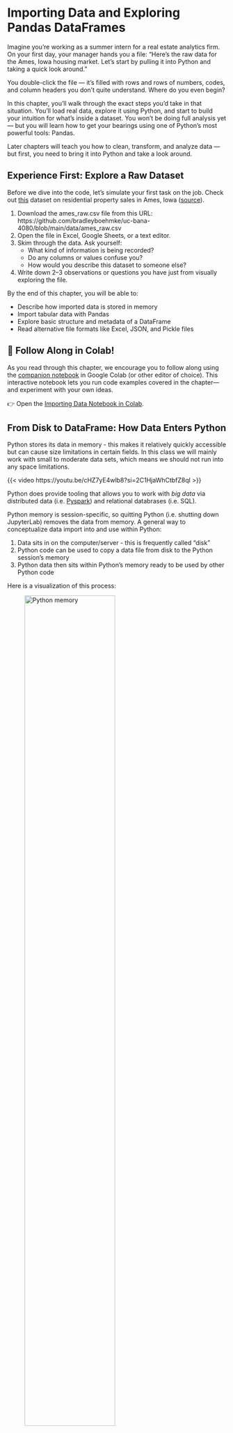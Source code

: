 # Importing Data and Exploring Pandas DataFrames {#sec-importing-data}

Imagine you’re working as a summer intern for a real estate analytics firm. On your first day, your manager hands you a file: “Here’s the raw data for the Ames, Iowa housing market. Let’s start by pulling it into Python and taking a quick look around.”

You double-click the file — it's filled with rows and rows of numbers, codes, and column headers you don’t quite understand. Where do you even begin?

In this chapter, you’ll walk through the exact steps you'd take in that situation. You’ll load real data, explore it using Python, and start to build your intuition for what’s inside a dataset. You won’t be doing full analysis yet — but you will learn how to get your bearings using one of Python’s most powerful tools: Pandas.

Later chapters will teach you how to clean, transform, and analyze data — but first, you need to bring it into Python and take a look around.

::: {.callout collapse="true"}
## Experience First: Explore a Raw Dataset

Before we dive into the code, let’s simulate your first task on the job. Check out [this](https://github.com/bradleyboehmke/uc-bana-4080/blob/main/data/ames_raw.csv) dataset on residential property sales in Ames, Iowa ([source](http://jse.amstat.org/v19n3/decock.pdf)).

1. Download the ames_raw.csv file from this URL:
https://github.com/bradleyboehmke/uc-bana-4080/blob/main/data/ames_raw.csv
1. Open the file in Excel, Google Sheets, or a text editor.
2. Skim through the data. Ask yourself:
   - What kind of information is being recorded?
   - Do any columns or values confuse you?
   - How would you describe this dataset to someone else?
3. Write down 2–3 observations or questions you have just from visually exploring the file.
:::

By the end of this chapter, you will be able to:

* Describe how imported data is stored in memory
* Import tabular data with Pandas
* Explore basic structure and metadata of a DataFrame
* Read alternative file formats like Excel, JSON, and Pickle files

::: {.callout-note}
## 📓 Follow Along in Colab!

As you read through this chapter, we encourage you to follow along using the [companion notebook](https://github.com/bradleyboehmke/uc-bana-4080/blob/main/example-notebooks/06_importing_data.ipynb) in Google Colab (or other editor of choice). This interactive notebook lets you run code examples covered in the chapter—and experiment with your own ideas.

👉 Open the [Importing Data Notebook in Colab](https://colab.research.google.com/github/bradleyboehmke/uc-bana-4080/blob/main/example-notebooks/06_importing_data.ipynb).
:::

## From Disk to DataFrame: How Data Enters Python

Python stores its data in memory - this makes it relatively quickly accessible but can cause size limitations in certain fields. In this class we will mainly work with small to moderate data sets, which means we should not run into any space limitations. 

{{< video https://youtu.be/cHZ7yE4wlb8?si=2C1HjaWhCtbfZ8ql >}}

::: {.callout-tip}
Python does provide tooling that allows you to work with _big data_ via distributed data (i.e. [Pyspark](http://spark.apache.org/docs/2.0.0/api/python/index.html)) and relational databrases (i.e. SQL). 
:::

Python memory is session-specific, so quitting Python (i.e. shutting down JupyterLab) removes the data from memory. A general way to conceptualize data import into and use within Python:

1. Data sits in on the computer/server - this is frequently called "disk"
2. Python code can be used to copy a data file from disk to the Python session's memory
3. Python data then sits within Python's memory ready to be used by other Python code

Here is a visualization of this process:

![Python memory](images/import-framework.png){width="70%"}

## Importing Delimited Files with `read_csv()`

Text files are a popular way to store and exchange tabular data. Nearly every data application supports exporting to CSV (Comma Separated Values) format or another type of text-based format. These files use a delimiter — such as a comma, tab, or pipe symbol — to separate elements within each line. Because of this consistent structure, importing text files into Python typically follows a straightforward process once the delimiter is identified.

Pandas provides a very efficient and simple way to load these types of files using its `read_csv()` function. While there are other approaches available (such as Python’s built-in `csv` module), Pandas is preferred for its ease of use and direct creation of a DataFrame — the primary tabular data structure used throughout this course.

{{< video https://www.youtube.com/embed/_pXeLrqQhxI?si=NDBCiV2x9sek6j6X >}}

In the example below, we use `read_csv()` to load a [dataset listing some information on aircraft](https://raw.githubusercontent.com/bradleyboehmke/uc-bana-4080/refs/heads/main/data/planes.csv). 

::: {.callout-note}
Please note that **you must have internet access for this example to work.** 

In this first example, we will demonstrate how to import data directly from a URL. This approach is useful when your data is hosted online and you want to access it directly within your analysis. 

Later in this chapter, we will discuss how to import data that resides on your local computer.
:::

```python
import pandas as pd

planes = pd.read_csv('https://tinyurl.com/planes-data')
```

We see that our imported data is represented as a DataFrame:

```python
type(planes)
```

We can look at it in the Jupyter notebook, since Jupyter will display it in a well-organized, pretty way.

```python
planes
```

This is a nice representation of the data, but we really do not need to display that many rows of the DataFrame in order to understand its structure. Instead, we can use the `head()` method of data frplanes to look at the first few rows. This is more manageable and gives us an overview of what the columns are. Note also the the missing data was populated with NaN.

```python
planes.head()
```

### Knowledge Check

::: {.callout}
## Getting Started with Ames Housing Data

Use the Pandas library to complete the following tasks.

1. **Load the Data**: Import the Ames housing dataset using the following URL - `https://tinyurl.com/ames-raw`
2. **Verify the Object Type**: What type of Python object is the result of your import? Use the `type()` function to confirm.
3. **Preview the Data**: Use the `.head()` method to print the first few rows of the dataset. Based on the output:
   * What are some of the column names you see?
   * What kinds of values are stored in these columns?
:::

## File Paths

In the previous example, we imported data directly from a URL; however, datasets often reside on our computer and we need to specify the file path to read them from. For example, rather than import the `planes.csv` data from the URL we used above, I can read in that same dataset as follows.

```python
planes = pd.read_csv('../data/planes.csv')

planes.head()
```

But to understand why I use `'../data/planes.csv'` in the code above, we need to spend a little time talking about file paths.

{{< video https://www.youtube.com/embed/HjIceUNes48?si=dyN8qf7bzTkj5bFf >}}

It's important to understand where files exist on your computer and how to reference those paths. There are two main approaches:

1. Absolute paths
2. Relative paths

An **absolute path** always contains the root elements and the complete list of directories to locate the specific file or folder. For the planes.csv file, the absolute path on my computer is:

```python
import os

absolute_path = os.path.abspath('../data/planes.csv')
absolute_path
```

I can always use this absolute path in `pd.read_csv()`:

```python
planes = pd.read_csv(absolute_path)
```

In contrast, a **relative path** is a path built starting from the current location. For example, say that I am operating in a directory called "Project A". If I'm working in "my_notebook.ipynb" and I have a "my_data.csv" file in that same directory:

```bash
# illustration of the directory layout
Project A
├── my_notebook.ipynb
└── my_data.csv
```

Then I can use this relative path to import this file: `pd.read_csv('my_data.csv')`. This just means to look for the 'my_data.csv' file relative to the current directory that I am in.
 
Often, people store data in a "data" directory. If this directory is a subdirectory within my Project A directory:

```bash
# illustration of the directory layout
Project A
├── my_notebook.ipynb
└── data
    └── my_data.csv
```

Then I can use this relative path to import this file: `pd.read_csv('data/my_data.csv')`. This just means to look for the 'data' subdirectory relative to the current directory that I am in and then look for the 'my_data.csv' file.

Sometimes, the data directory may not be in the current directory. Sometimes a project directory will look the following where there is a subdirectory containing multiple notebooks and then another subdirectory containing data assets. If you are working in "notebook1.ipynb" within the notebooks subdirectory, you will need to tell Pandas to go up one directory relative to the notebook you are working in to the main Project A directory and then go down into the data directory.

```bash
# illustration of the directory layout
Project A
├── notebooks
│   ├── notebook1.ipynb
│   ├── notebook2.ipynb
│   └── notebook3.ipynb
└── data
    └── my_data.csv
```

I can do this by using dot-notation in my relative path specification - here I use '..' to imply "go up one directory relative to my current location": `pd.read_csv('../data/my_data.csv')`. And this is  why is used `'../data/planes.csv'` in the code at the beginning of this section, because my directory layout is:

```bash
Project A
├── notebooks
│   ├── notebook1.ipynb
│   ├── notebook2.ipynb
│   └── notebook3.ipynb
└── data
    └── planes.csv
```


### Knowledge Check

::: {.callout}
## Try Different File Paths

Download the [`ames_raw.csv` dataset](https://github.com/bradleyboehmke/uc-bana-4080/blob/main/data/ames_raw.csv) and save the file in a folder structure like this:

```
Project A
├── notebooks
│   └── import_demo.ipynb
└── data
    └── ames_raw.csv
```

Now, do the following:

1. **Import using a relative path**: In `import_demo.ipynb`, write the code to import the file using a relative path.
2. **Import using an absolute path**: Use Python’s `os.path.abspath()` to determine the full absolute path of the file. Then use that path in `pd.read_csv()`.
3. **Reflection questions (write your answers in a Markdown cell):**
   * Which method feels easier or more flexible to you?
   * In what situations might you prefer absolute over relative paths?
:::

Great idea — adding an example using [Google Colab](https://colab.research.google.com/) will help students who are working in the cloud and need to upload files directly from their local machine. Here’s a clean, student-friendly example you can drop into your chapter:

## Importing Data in Google Colab

If you're working in **Google Colab**, your files aren't stored on your local machine — you're running code on a cloud-based virtual machine. That means reading in local files (like a `.csv` on your desktop) works a little differently.

Here’s how you can upload a file directly from your computer into Colab:

```python
from google.colab import files

# This will open a file picker in Colab
uploaded = files.upload()
```

Once you select the file you want to upload (e.g., `planes.csv`), Colab will store it temporarily in your session and make it available to use just like any other file:

```python
import pandas as pd

# Now you can load the file into a DataFrame
planes = pd.read_csv('planes.csv')
```

::: {.callout-warning}
Files uploaded this way **only persist for the current Colab session**. If you close the browser or restart your runtime, you’ll need to re-upload the file.
:::


## Inspecting Your DataFrame

After importing, the data is stored as a DataFrame — the core data structure in Pandas. And with DataFrames, there are several ways to start understanding some basic, descriptive information about our data. For example, we can get the dimensions of our DataFrame. Here, we see that we have 3,322 rows and 9 columns.

```python
planes.shape
```

We can also see what type of data each column is. For example, we see that the `tailnum` column data type is `object`, the `year` column is a floating point (`float64`), and `engines` is an integer (`int64`).

```python
planes.dtypes
```

The following are the most common data types that appear frequently in DataFrames.

- **boolean** - only two possible values, `True` and `False`
- **integer** - whole numbers without decimals
- **float** - numbers with decimals
- **object** - typically strings, but may contain any object
- **datetime** - a specific date and time with nanosecond precision

::: {.callout-note}
Booleans, integers, floats, and datetimes all use a particular amount of memory for each of their values. The memory is measured in bits. The number of bits used for each value is the number appended to the end of the data type name. For instance, integers can be either 8, 16, 32, or 64 bits while floats can be 16, 32, 64, or 128. A 128-bit float column will show up as `float128`.
Technically a `float128` is a different data type than a `float64` but generally you will not have to worry about such a distinction as the operations between different float columns will be the same.
:::

We can also use the `info()` method, which provides output similar to dtypes, but also shows the number of non-missing values in each column along with more info such as:

* Type of object (always a DataFrame)
* The type of index and number of rows
* The number of columns
* The data types of each column and the number of non-missing (a.k.a non-null) 
* The frequency count of all data types
* The total memory usage

```python
planes.info()
```

### Knowledge Check

::: {.callout}
## Inspecting the Ames Housing Data

In the previous section, you imported the `ames_raw.csv` dataset. Now let’s explore its structure using the tools you just learned.

1. **How big is the dataset?**: Use `.shape` to find out how many rows and columns are in the dataset.
2. **What kinds of data are stored?**: Use `.dtypes` to print out the data types of all columns.
   * How many columns are `object` type?
   * How many are `float` or `int`?
3. **Dig deeper with `.info()`**
   * How many non-null values are in each column?
   * How much memory does the dataset use?
:::

## Attributes & Methods

{{< video https://www.youtube.com/embed/u62SwUgxpuI?si=ta29I-o5DYIf005d >}}

We've seen that we can use the dot-notation to access functions in libraries (i.e. `pd.read_csv()`). We can use this same approach to access things inside of _objects_. What's an object? Basically, a variable that contains other data or functionality inside of it that is exposed to users. Consequently, our DataFrame item is an object.

In the above code, we saw that we can make different calls with our DataFrame such as `planes.shape` and `planes.head()`. An observant reader probably noticed the difference between the two -- one has parentheses and the other does not. 

An **attribute** inside an object is simply a variable that is unique to that object and a **method** is just a function inside an object that is unique to that object.

::: {.callout-tip}
Variables inside an object are often called attributes and functions inside objects are called methods.

**attribute**: A variable associated with an object and is referenced by name using dotted expressions. For example, if an object `o` has an attribute `a` it would be referenced as `o.a`

**method**: A function associated with an object and is also referenced using dotted expressions but will include parentheses. For example, if an object `o` has a method `m` it would be called as `o.m()`
:::

Earlier, we saw the attributes `shape` and `dtypes`. Another attribute is `columns`, which will list all column names in our DataFrame.

```python
planes.columns
```

Similar to regular functions, methods are called with parentheses and often take arguments. For example, we can use the `tail()` method to see the last _n_ rows in our DataFrame:

```python
planes.tail(3)
```

::: {.callout-note}
We will be exposed to _many_ of the available DataFrame methods throughout this course!
:::

### Knowledge Check

::: {.callout}
## Attributes vs. Methods in the Ames Housing Data

Using the `ames_raw` DataFrame you’ve already imported:

1. **List all column names**: Use the appropriate **attribute** to display all the column names in the dataset.
2. **Preview the last 5 rows**: Use the appropriate **method** to display the last five rows of the dataset.
3. **Identify each line of code**: For each of the following, decide whether it’s a method or an attribute:
   * `ames.columns`
   * `ames.head()`
   * `ames.shape`
   * `ames.tail(10)`
   * `ames.dtypes`
4. **Reflect**
   In a markdown cell, briefly explain in your own words:
   * What’s the difference between an attribute and a method?
   * How can you tell which one you’re using?
:::


## Common DataFrame Errors

As you're learning to work with DataFrames in Pandas, you’ll likely encounter a few common errors. Don’t worry — these are normal and part of the learning process. This section introduces a few of the most frequent issues and how to fix them.

### Forgetting Parentheses When Using a Method

One of the most common mistakes is confusing **methods** with **attributes**. Remember: methods require parentheses `()` — even if they don’t take arguments.

```python
ames.head     # 🚫 Returns the method itself, not the data
ames.head()   # ✅ Correct — this returns the first few rows
```

### Typos in Column Names

Column names in a DataFrame must be typed exactly as they appear. They're case-sensitive and must match spacing and punctuation.

```python
ames['SalePrice']     # ✅ Correct
ames['saleprice']     # 🚫 KeyError: 'saleprice'
```

::: {.callout-tip}
Tip: Use `ames.columns` to check exact column names.
:::


### FileNotFoundError When Loading a File

This happens when the file path is incorrect or the file isn’t in the expected location.

```python
# 🚫 Incorrect: file doesn't exist at this path
pd.read_csv('data.csv')

# ✅ Correct (based on your current working directory)
pd.read_csv('../data/ames_raw.csv')
```

::: {.callout-tip}
Tip: Use `os.getcwd()` to check your working directory, and `os.path.abspath()` to confirm the full path.
:::

### Using Dot Notation with Column Names that Contain Spaces or Special Characters

Pandas allows you to access columns using dot notation only if the column name is a valid Python variable name.

```python
ames.SalePrice     # ✅ Works (if column is named 'SalePrice')
ames.MS Zoning     # 🚫 SyntaxError

# ✅ Use bracket notation instead
ames['MS Zoning']
```


### Confusing Methods That Don’t Exist

Sometimes, learners assume there’s a method for something that doesn’t exist.

```python
ames.rows()    # 🚫 AttributeError: 'DataFrame' object has no attribute 'rows'
```

::: {.callout-tip}
Tip: Use `dir(ames)` to see a list of available methods and attributes, or use tab-completion in Jupyter to explore.
:::


## Other File Types

So far, we’ve focused on CSVs — the most common format for tabular data. But Python, especially through the Pandas library, can import a wide variety of file types beyond just delimited text files.

Here are a few common formats you might encounter:

* **Excel spreadsheets** (`.xls`, `.xlsx`)
* **JSON** files — often used for APIs and web data
* **Pickle** files — Python’s own format for saving data structures
* **SQL databases** — such as SQLite, PostgreSQL, or MySQL
* **Parquet** and **Feather** — efficient storage formats for big data workflows

In most cases, Pandas provides a convenient `read_` function to handle the import process. For example, let's look at how we can import an Excel file directly — without converting it to a CSV first.

### Importing Excel Files with `read_excel()`

Excel is still one of the most widely used tools for storing and sharing data. And while many users convert Excel files into CSVs before importing them into Python, Pandas allows you to skip that step entirely.

To import data directly from an Excel workbook, you can use the `read_excel()` function. But first, you may need to install an additional dependency:

```bash
# Run this in your terminal if you haven’t already
pip install openpyxl
```

In this example, we’ll import a mock dataset of grocery store products stored in a file called `products.xlsx` (download [here](https://github.com/bradleyboehmke/uc-bana-4080/blob/main/data/products.xlsx)).

```python
# Preview the available sheets in the workbook
products_excel = pd.ExcelFile('../data/products.xlsx')
products_excel.sheet_names
```

To load a specific sheet from this workbook:

::: {.callout-warning}
If you don’t explicitly specify a sheet name, Pandas will default to importing the **first worksheet** in the file.
:::

```python
products = pd.read_excel('../data/products.xlsx', sheet_name='products data')
products.head()
```

::: {.callout-tip}
Here’s an additional video provided by Corey Schafer that you might find useful. It covers importing and exporting data from multiple different sources.

{{< video https://youtu.be/N6hyN6BW6ao >}}
:::


## Summary

In this chapter, you learned how to import real-world data into Python and begin exploring it using Pandas — one of the most important tools in the data science workflow.

You started with a realistic scenario: opening up a raw dataset and figuring out how to make sense of it. You learned how to read in delimited files (like CSVs), use relative and absolute file paths, and inspect your data using essential DataFrame attributes and methods like `.shape`, `.dtypes`, `.info()`, and `.head()`.

You also saw how Pandas supports a wide variety of file formats beyond CSV, including Excel, JSON, Pickle, and SQL databases — making it a flexible tool for working with nearly any type of data source.

This chapter was focused on getting your data **into** Python and taking a first look around. In upcoming chapters, we’ll dig into the heart of data science: cleaning, wrangling, summarizing, and uncovering patterns in your data to support real-world decision making.


## Exercise: COVID-19 Cases at U.S. Colleges

The New York Times published a dataset tracking COVID-19 cases at colleges and universities across the United States. You can read about this dataset [here](https://github.com/nytimes/covid-19-data/tree/master/colleges).  In this exercise, you'll download and explore that dataset to practice the skills you've learned in this chapter.

::: {.callout collapse="true"}
## Step 1: Download the Data

Download the dataset directly from this GitHub URL: [`colleges.csv`](https://github.com/nytimes/covid-19-data/blob/master/colleges/colleges.csv)

Set up your project directory to look like this:

```
BANA 4080
├── notebooks
│   └── covid_analysis.ipynb
└── data
    └── colleges.csv
```
:::

::: {.callout collapse="true"}
## Step 2: Import the Data

In your `covid_analysis.ipynb` notebook:

1. Import Pandas
2. Load the dataset using a **relative path**
3. Use the `type()` function to confirm that the data is stored as a DataFrame
:::

::: {.callout collapse="true"}
## Step 3: Explore the Structure

Use the following DataFrame attributes and methods:

* `.shape` — how many rows and columns are in the dataset?
* `.columns` — what variables are included?
* `.head()` — what do the first few rows of the dataset look like?
* `.info()` — are there any missing values?
:::

::: {.callout collapse="true"}
## Step 4: Reflect

In a Markdown cell, write a short summary addressing the following:

* What is this dataset tracking?
* What are some variables you’d want to explore further?
* What kinds of questions could you answer with this data in future chapters?
:::